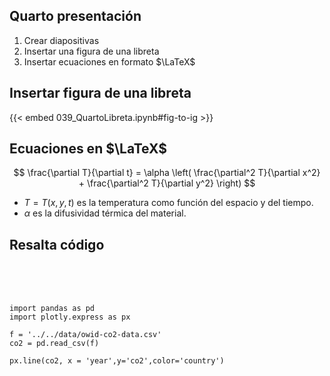 
## Quarto presentación

1. Crear diapositivas
1. Insertar una figura de una libreta 
1. Insertar ecuaciones en formato $\LaTeX$

## Insertar figura de una libreta 


{{< embed 039_QuartoLibreta.ipynb#fig-to-ig >}}

## Ecuaciones en $\LaTeX$


$$ \frac{\partial T}{\partial t} = \alpha \left( \frac{\partial^2 T}{\partial x^2} + \frac{\partial^2 T}{\partial y^2} \right)  $$

* $T = T(x, y, t)$  es la temperatura como función del espacio  y del tiempo.
* $\alpha$ es la difusividad térmica del material.



## Resalta código

<br>
<br>
<br>

``` .python
import pandas as pd
import plotly.express as px

f = '../../data/owid-co2-data.csv'
co2 = pd.read_csv(f)

px.line(co2, x = 'year',y='co2',color='country')
```
